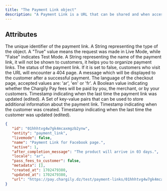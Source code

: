 ```yaml
---
title: "The Payment Link object"
description: "A Payment Link is a URL that can be shared and when accessed, directs your customers to a hosted payment page. This link can be utilized multiple times. Every time a customer accesses the link, a new [Checkout](/v2/api-reference/checkouts/checkout-object 'Checkout') is generated."
---
```


## Attributes

<ResponseField name="id" type="string">
   The unique identifier of the payment link.
</ResponseField>

<ResponseField name="entity" type="string">
   A String representing the type of the object.
</ResponseField>

<ResponseField name="livemode" type="boolean">
   A "True" value means the request was made in Live Mode, while "False"
   indicates Test Mode.
</ResponseField>

<ResponseField name="name" type="string">
   A String representing the name of the payment link, it will not be shown to
   customers, it helps you to organize payment links.
</ResponseField>

<ResponseField name="active" type="boolean">
   The status of the payment link. If it is set to false, customers who visit
   the URL will encounter a 404 page.
</ResponseField>

<ResponseField name="after_completion_message" type="string">
   A message which will be displayed to the customer after a successful payment.
</ResponseField>

<ResponseField name="locale" type="string">
   The language of the checkout page, accepted values are: 'ar', 'en' or 'fr'.
</ResponseField>

<ResponseField name="pass_fees_to_customer" type="boolean">
   A Boolean value indicating whether the Chargily Pay fees will be paid by you,
   the merchant, or by your customers.
</ResponseField>

<ResponseField name="updated_at" type="timestamp">
   Timestamp indicating when the last time the payment link was updated (edited).
</ResponseField>

<ResponseField name="metadata" type="dictionary">
   A Set of key-value pairs that can be used to store additional information
   about the payment link.
</ResponseField>

<ResponseField name="created_at" type="timestamp">
   Timestamp indicating when the customer was created.
</ResponseField>

<ResponseField name="updated_at" type="timestamp">
   Timestamp indicating when the last time the customer was updated (edited).
</ResponseField>

<ResponseExample>

```json The Payment Link Object
{
   "id": "01hhhtvg4w7gk4mcaxmgzb2ynw",
   "entity": "payment_link",
   "livemode": false,
   "name": "Payment Link for Facebook page.",
   "active": 1,
   "after_completion_message": "The product will arrive in 03 days.",
   "locale": "ar",
   "pass_fees_to_customer": false,
   "metadata": [],
   "created_at": 1702479380,
   "updated_at": 1702479380,
   "url": "https://pay.chargily.dz/test/payment-links/01hhhtvg4w7gk4mcaxmgzb2ynw"
}
```

</ResponseExample>

